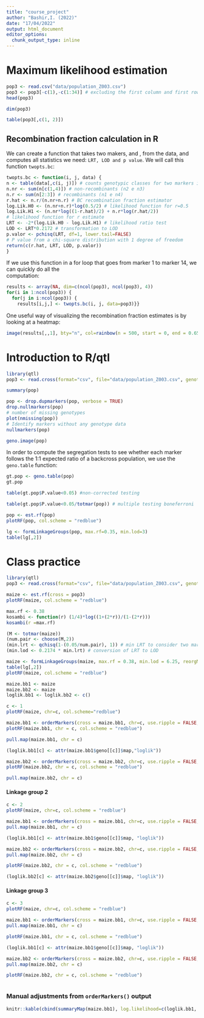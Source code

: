 ```yaml
---
title: "course_project"
author: "Bashir,I. (2022)"
date: "17/04/2022"
output: html_document
editor_options: 
  chunk_output_type: inline
---
```


# Maximum likelihood estimation

```r
pop3 <- read.csv("data/population_Z003.csv")
pop3 <- pop3[-c(1),-c(1:34)] # excluding the first column and first row just to keep marker data only
head(pop3)
```

```r
dim(pop3)
```

```r
table(pop3[,c(1, 2)])
```

## Recombination fraction calculation in R

We can create a function that takes two makers, and , from the data, and computes all statistics we need: `LRT, LOD and p value`. We will call this function `twopts.bc`:

```r
twopts.bc <- function(i, j, data) {
n <- table(data[,c(i, j)]) # counts genotypic classes for two markers i and j
n.nr <- sum(n[c(1,4)]) # non-recombinants (n2 e n3)
n.r <- sum(n[2:3]) # recombinants (n1 e n4)
r.hat <- n.r/(n.nr+n.r) # BC recombination fraction estimator
log.Lik.H0 <- (n.nr+n.r)*log(0.5/2) # likelihood function for r=0.5
log.Lik.H1 <- (n.nr*log((1-r.hat)/2) + n.r*log(r.hat/2)) 
# likelihood function for r estimate
LRT <- -2*(log.Lik.H0 - log.Lik.H1) # likelihood ratio test
LOD <- LRT*0.2172 # transformation to LOD
p.valor <- pchisq(LRT, df=1, lower.tail=FALSE) 
# P value from a chi-square distribution with 1 degree of freedom
return(c(r.hat, LRT, LOD, p.valor))
}
```

If we use this function in a for loop that goes from marker 1 to marker 14, we can quickly do all the\
computation:

```r
results <- array(NA, dim=c(ncol(pop3), ncol(pop3), 4))
for(i in 1:ncol(pop3)) {
  for(j in i:ncol(pop3)) {
    results[i,j,] <- twopts.bc(i, j, data=pop3)}}
```

One useful way of visualizing the recombination fraction estimates is by looking at a heatmap:

```r
image(results[,,1], bty="n", col=rainbow(n = 500, start = 0, end = 0.65), main="population_Z003: recombination fractions")
```

# Introduction to R/qtl

```r
library(qtl)
pop3 <- read.cross(format="csv", file="data/population_Z003.csv", genotypes=c("0", "1", "2"), crosstype = "riself")
```

```r
summary(pop)
```

```r
pop <- drop.dupmarkers(pop, verbose = TRUE)
drop.nullmarkers(pop)
# number of missing genotypes
plot(nmissing(pop))
# Identify markers without any genotype data
nullmarkers(pop)
```

```r
geno.image(pop)
```

In order to compute the segregation tests to see whether each marker follows the 1:1 expected ratio of a backcross population, we use the `geno.table` function:

```r
gt.pop <- geno.table(pop)
gt.pop
```

```r
table(gt.pop$P.value<0.05) #non-corrected testing
```

```r
table(gt.pop$P.value<0.05/totmar(pop)) # multiple testing boneferroni
```

```r
pop <- est.rf(pop)
plotRF(pop, col.scheme = "redblue")
```

```r
lg <- formLinkageGroups(pop, max.rf=0.35, min.lod=3)
table(lg[,2])
```

# Class practice

```r
library(qtl)
pop3 <- read.cross(format="csv", file="data/population_Z003.csv", genotypes=c("0", "1", "2"), crosstype = "riself")
```

```r
maize <- est.rf(cross = pop3)
plotRF(maize, col.scheme = "redblue")
```

```r
max.rf <- 0.38
kosambi <- function(r) (1/4)*log((1+(2*r))/(1-(2*r)))
kosambi(r =max.rf)
```

```r
(M <- totmar(maize))
(num.pair <- choose(M,2))
(min.lrt <- qchisq(1-(0.05/num.pair), 1)) # min LRT to consider two markers
(min.lod <- 0.2174 * min.lrt) # conversion of LRT to LOD
```

```r
maize <- formLinkageGroups(maize, max.rf = 0.38, min.lod = 6.25, reorgMarkers = TRUE)
table(lg[,2])
plotRF(maize, col.scheme = "redblue")
```

```r
maize.bb1 <- maize
maize.bb2 <- maize
loglik.bb1 <- loglik.bb2 <- c()
```

```r
c <- 1
plotRF(maize, chr=c, col.scheme="redblue")

```

```r
maize.bb1 <- orderMarkers(cross = maize.bb1, chr=c, use.ripple = FALSE, map.function="kosambi")
plotRF(maize.bb1, chr = c, col.scheme = "redblue")
```

```r
pull.map(maize.bb1, chr = c)
```

```r
(loglik.bb1[c] <- attr(maize.bb1$geno[[c]]$map,"loglik"))
```

```r
maize.bb2 <- orderMarkers(cross = maize.bb2, chr=c, use.ripple = FALSE, map.function="kosambi")
plotRF(maize.bb2, chr = c, col.scheme = "redblue")

```

```r
pull.map(maize.bb2, chr = c)
```

#### **Linkage group 2**

```r
c <- 2
plotRF(maize, chr=c, col.scheme = "redblue")
```

```r
maize.bb1 <- orderMarkers(cross = maize.bb1, chr=c, use.ripple = FALSE, map.function="kosambi")
pull.map(maize.bb1, chr = c)
```

```r
(loglik.bb1[c] <- attr(maize.bb1$geno[[c]]$map, "loglik"))
```

```r
maize.bb2 <- orderMarkers(cross = maize.bb2, chr=c, use.ripple = FALSE, map.function="kosambi")
pull.map(maize.bb2, chr = c)
```

```r
plotRF(maize.bb2, chr = c, col.scheme = "redblue")
```

```r
(loglik.bb2[c] <- attr(maize.bb2$geno[[c]]$map, "loglik"))
```

#### **Linkage group 3** 

```r
c <- 3
plotRF(maize, chr=c, col.scheme = "redblue")
```

```r
maize.bb1 <- orderMarkers(cross = maize.bb1, chr=c, use.ripple = FALSE, map.function="kosambi")
pull.map(maize.bb1, chr = c)
```

```r
plotRF(maize.bb1, chr = c, col.scheme = "redblue")
```

```r
(loglik.bb1[c] <- attr(maize.bb1$geno[[c]]$map, "loglik"))
```

```r
maize.bb2 <- orderMarkers(cross = maize.bb2, chr=c, use.ripple = FALSE, map.function="kosambi")
pull.map(maize.bb2, chr = c)
```

```r
plotRF(maize.bb2, chr = c, col.scheme = "redblue")
```

```r

```

### **Manual adjustments from `orderMarkers()` output**

```r
knitr::kable(cbind(summaryMap(maize.bb1), log.likelihood=c(loglik.bb1, sum(loglik.bb1))))
```
